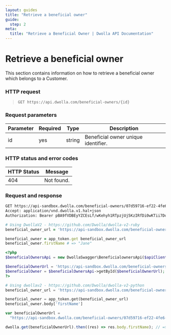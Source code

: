 ```yaml
---
layout: guides
title: "Retrieve a beneficial owner"
guide:
  step: 2
meta:
  title: "Retrieve a Beneficial Owner | Dwolla API Documentation"
---
```


# Retrieve a beneficial owner

This section contains information on how to retrieve a beneficial owner which belongs to a Customer.

### HTTP request

> `GET https://api.dwolla.com/beneficial-owners/{id}`

### Request parameters

| Parameter | Required | Type   | Description                         |
| --------- | -------- | ------ | ----------------------------------- |
| id        | yes      | string | Beneficial owner unique identifier. |

### HTTP status and error codes

| HTTP Status | Message    |
| ----------- | ---------- |
| 404         | Not found. |

### Request and response

```bash
GET https://api-sandbox.dwolla.com/beneficial-owners/07d59716-ef22-4fe6-98e8-f3190233dfB8
Accept: application/vnd.dwolla.v1.hal+json
Authorization: Bearer pBA9fVDBEyYZCEsLf/wKehyh1RTpzjUj5KzIRfDi0wKTii7DqY


```

```ruby
# Using DwollaV2 - https://github.com/Dwolla/dwolla-v2-ruby
beneficial_owner_url = 'https://api-sandbox.dwolla.com/beneficial-owners/07d59716-ef22-4fe6-98e8-f3190233dfB8'

beneficial_owner = app_token.get beneficial_owner_url
beneficial_owner.firstName # => "Jane"
```

```php
<?php
$beneficialOwnersApi = new DwollaSwagger\BeneficialownersApi($apiClient);

$beneficialOwnerUrl = 'https://api-sandbox.dwolla.com/beneficial-owners/07d59716-ef22-4fe6-98e8-f3190233dfB8';
$beneficialOwner = $beneficialOwnersApi->getById($beneficialOwnerUrl);
?>
```

```python
# Using dwollav2 - https://github.com/Dwolla/dwolla-v2-python
beneficial_owner_url = 'https://api-sandbox.dwolla.com/beneficial-owners/07d59716-ef22-4fe6-98e8-f3190233dfB8'

beneficial_owner = app_token.get(beneficial_owner_url)
beneficial_owner.body['firstName']
```

```javascript
var beneficialOwnerUrl =
  "https://api-sandbox.dwolla.com/beneficial-owners/07d59716-ef22-4fe6-98e8-f3190233dfb8";

dwolla.get(beneficialOwnerUrl).then((res) => res.body.firstName); // => 'Jane'
```
